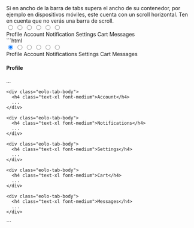 
<DemoCard title="Cantidad de tabs">

<DemoCardDescription>
Si en ancho de la barra de tabs supera el ancho de su contenedor, por ejemplo en dispositivos 
móviles, este cuenta con un scroll horizontal. Ten en cuenta que no verás una barra de scroll.
</DemoCardDescription>

<div>
  <div className="eolo-tabs">
    <input id="tab2_1" type="radio" name="tabs-manyTabs" defaultChecked />
    <input id="tab2_2" type="radio" name="tabs-manyTabs" />
    <input id="tab2_3" type="radio" name="tabs-manyTabs" />
    <input id="tab2_4" type="radio" name="tabs-manyTabs" />
    <input id="tab2_5" type="radio" name="tabs-manyTabs" />
    <input id="tab2_6" type="radio" name="tabs-manyTabs" />
    <nav className="eolo-tabs-nav">
      <label htmlFor="tab2_1" className="eolo-tab-item">Profile</label>
      <label htmlFor="tab2_2" className="eolo-tab-item">Account</label>
      <label htmlFor="tab2_3" className="eolo-tab-item">Notification</label>
      <label htmlFor="tab2_4" className="eolo-tab-item">Settings</label>
      <label htmlFor="tab2_5" className="eolo-tab-item">Cart</label>
      <label htmlFor="tab2_6" className="eolo-tab-item">Messages</label>
    </nav>
    <LargeContent />
  </div>
</div>

<DemoCardCode>
```html
<div class="eolo-tabs">
  <input id="tab1" type="radio" name="tabs" checked />
  <input id="tab2" type="radio" name="tabs" />
  <input id="tab3" type="radio" name="tabs" />
  <input id="tab4" type="radio" name="tabs" />
  <input id="tab5" type="radio" name="tabs" />
  <input id="tab6" type="radio" name="tabs" />
  
  <nav class="eolo-tabs-nav">
    <label for="tab1" class="eolo-tab-item">Profile</label>
    <label for="tab2" class="eolo-tab-item">Account</label>
    <label for="tab3" class="eolo-tab-item">Notifications</label>
    <label for="tab4" class="eolo-tab-item">Settings</label>
    <label for="tab5" class="eolo-tab-item">Cart</label>
    <label for="tab6" class="eolo-tab-item">Messages</label>
  </nav>
  
  <div class="eolo-tabs-content">
    <div class="eolo-tab-body">
      <h4 class="text-xl font-medium">Profile</h4>
      ...
    </div>
    
    <div class="eolo-tab-body">
      <h4 class="text-xl font-medium">Account</h4>
      ...
    </div>
    
    <div class="eolo-tab-body">
      <h4 class="text-xl font-medium">Notifications</h4>
      ...
    </div>
    
    <div class="eolo-tab-body">
      <h4 class="text-xl font-medium">Settings</h4>
      ...
    </div>
    
    <div class="eolo-tab-body">
      <h4 class="text-xl font-medium">Cart</h4>
      ...
    </div>
    
    <div class="eolo-tab-body">
      <h4 class="text-xl font-medium">Messages</h4>
      ...
    </div>
  </div>
</div>
```
</DemoCardCode>

</DemoCard>